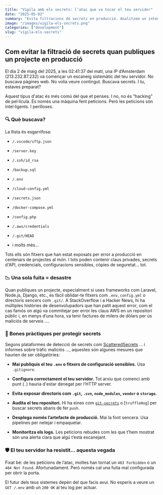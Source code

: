 ```yaml
---
title: "Vigila amb els secrets: l’atac que va tocar el teu servidor"
date: "2025-05-02"
summary: "Evita filtracions de secrets en producció. Analitzem un intent real d’atac i t’expliquem com protegir el teu servidor amb bones pràctiques de seguretat."
image: "/images/vigila-els-secrets.png" 
categories: ["development"]
slug: "vigila-els-secrets"
---
```


## Com evitar la filtració de secrets quan publiques un projecte en producció

El dia 2 de maig del 2025, a les 02:41:37 del matí, una IP d’Amsterdam (213.232.87.232) va començar un escaneig sistemàtic del teu servidor. No buscava pàgines web. No volia veure contingut. Buscava secrets. I tu, estaves preparat?

Aquest tipus d'atac és més comú del que et penses. I no, no és “hacking” de pel·lícula. És només una màquina fent peticions. Però les peticions són intel·ligents. I perilloses.

### 🔍 Què buscava?

La llista és esgarrifosa:

-   `/.vscode/sftp.json`
    
-   `/server.key`
    
-   `/.ssh/id_rsa`
    
-   `/backup.sql`
    
-   `/.env`
    
-   `/cloud-config.yml`
    
-   `/secrets.json`
    
-   `/docker-compose.yml`
    
-   `/config.php`
    
-   `/.aws/credentials`
    
-   `/.git/HEAD`
    
-   i molts més...
    

Tots ells són fitxers que han estat exposats per error a producció en centenars de projectes al món. I tots poden contenir claus privades, secrets d'API, credencials, configuracions sensibles, còpies de seguretat... tot.

### 📉 Una sola fuita = desastre

Quan publiques un projecte, especialment si uses frameworks com Laravel, Node.js, Django, etc., és fàcil oblidar-te fitxers com `.env`, `config.yml` o directoris sencers com `.git/`. A StackOverflow i a Hacker News, hi ha múltiples històries de desenvolupadors que han patit aquest error, com el cas famós on algú va commitejar per error les claus AWS en un repositori públic i, en menys d’una hora, va tenir factures de milers de dòlars per ús maliciós de serveis ….

### 🔐 Bones pràctiques per protegir secrets

Segons plataformes de detecció de secrets com [ScatteredSecrets](https://scatteredsecrets.com) … i informes sobre tràfic maliciós …, aquestes són algunes mesures que haurien de ser obligatòries:

-   **Mai publiquis el teu `.env` o fitxers de configuració sensibles.** Usa `.gitignore`.
    
-   **Configura correctament el teu servidor.** Tot arxiu que comenci amb punt (`.`) hauria d'estar denegat per l’HTTP server.
    
-   **Evita exposar directoris com `.git`, `.svn`, `node_modules`, `vendor` o `storage`.**
    
-   **Audita el teu repositori.** Hi ha eines com [`git-secrets`](https://github.com/awslabs/git-secrets) o [`truffleHog`] per buscar secrets abans de fer `push`.
    
-   **Desplega només l’artefacte de producció.** Mai la font sencera. Usa pipelines per netejar i empaquetar.
    
-   **Monitoritza els logs.** Les peticions rebudes com les que t’hem mostrat són una alerta clara que algú t’està escanejant.
    

### 🛡️ El teu servidor ha resistit… aquesta vegada

Fixat bé: de les peticions de l’atac, moltes han tornat un `403 Forbidden` o un `404 Not Found`. Afortunadament. Però només cal una fuita mal configurada per obrir la porta.

El futur dels teus sistemes depèn del que facis avui. No esperis a veure un `GET /.env` amb un `200 OK` al teu log per actuar.